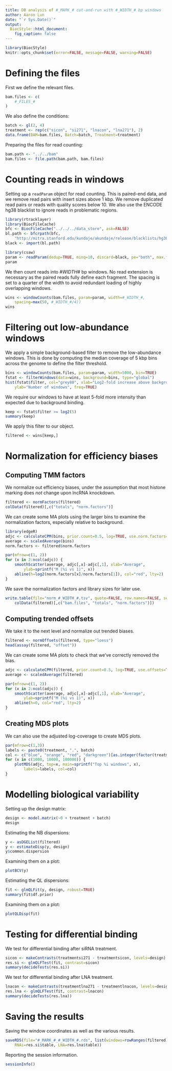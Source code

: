 ```yaml
---
title: DB analysis of #_MARK_# cut-and-run with #_WIDTH_# bp windows
author: Aaron Lun
date: "`r Sys.Date()`"
output:
  BiocStyle::html_document:
    fig_caption: false
---
```


```r
library(BiocStyle)
knitr::opts_chunk$set(error=FALSE, message=FALSE, warning=FALSE)
```

# Defining the files

First we define the relevant files.

```r
bam.files <- c(
    #_FILES_#
)
```

We also define the conditions:

```r
batch <- gl(2, 4)
treatment <- rep(c("sicon", "si271", "lnacon", "lna271"), 2)
data.frame(BAM=bam.files, Batch=batch, Treatment=treatment)
```

Preparing the files for read counting:

```r
bam.path <- "../../bam"
bam.files <- file.path(bam.path, bam.files)
```

# Counting reads in windows

Setting up a `readParam` object for read counting.
This is paired-end data, and we remove read pairs with insert sizes above 1 kbp.
We remove duplicated read pairs or reads with quality scores below 10.
We also use the ENCODE hg38 blacklist to ignore reads in problematic regions.

```r
library(rtracklayer)
library(BiocFileCache)
bfc <- BiocFileCache("../../../data_store", ask=FALSE)
bl.path <- bfcrpath(bfc, 
    "http://mitra.stanford.edu/kundaje/akundaje/release/blacklists/hg38-human/hg38.blacklist.bed.gz")
black <- import(bl.path)

library(csaw)
param <- readParam(dedup=TRUE, minq=10, discard=black, pe="both", max.frag=1000)
param
```

We then count reads into #_WIDTH_# bp windows. 
No read extension is necessary as the paired reads fully define each fragment.
The spacing is set to a quarter of the width to avoid redundant loading of highly overlapping windows.

```r
wins <- windowCounts(bam.files, param=param, width=#_WIDTH_#,
    spacing=max(50, #_WIDTH_#/4))
wins
```

# Filtering out low-abundance windows

We apply a simple background-based filter to remove the low-abundance windows.
This is done by computing the median coverage of 5 kbp bins across the genome to define the filter threshold.

```r
bins <- windowCounts(bam.files, param=param, width=5000, bin=TRUE)
fstat <- filterWindows(data=wins, background=bins, type="global")
hist(fstat$filter, col="grey80", xlab="Log2-fold increase above background",
    ylab="Number of windows", freq=TRUE)
```

We require our windows to have at least 5-fold more intensity than expected due to background binding.

```r
keep <- fstat$filter >= log2(5)
summary(keep)
```

We apply this filter to our object.

```r
filtered <- wins[keep,]
```

# Normalization for efficiency biases

## Computing TMM factors

We normalize out efficiency biases, under the assumption that most histone marking does _not_ change upon lncRNA knockdown.

```r
filtered <- normFactors(filtered)
colData(filtered)[,c("totals", "norm.factors")]
```

We can create some MA plots using the larger bins to examine the normalization factors, especially relative to background.

```r
library(edgeR)
adjc <- calculateCPM(bins, prior.count=0.5, log=TRUE, use.norm.factors=FALSE)
average <- scaledAverage(bins)
norm.factors <- filtered$norm.factors

par(mfrow=c(1, 2))
for (x in 2:ncol(adjc)) {
    smoothScatter(average, adjc[,x]-adjc[,1], xlab="Average", 
        ylab=sprintf("M (%i vs 1)", x))
    abline(h=log2(norm.factors[x]/norm.factors[1]), col="red", lty=2)        
}
```

We save the normalization factors and library sizes for later use.

```r
write.table(file="norm_#_WIDTH_#.tsv", quote=FALSE, row.names=FALSE, sep="\t",
    colData(filtered)[,c("bam.files", "totals", "norm.factors")])
```

## Computing trended offsets

We take it to the next level and normalize out trended biases.

```r
filtered <- normOffsets(filtered, type="loess")
head(assay(filtered, "offset"))
```

We can create some MA plots to check that we've correctly removed the bias.

```r
adjc <- calculateCPM(filtered, prior.count=0.5, log=TRUE, use.offsets=TRUE)
average <- scaledAverage(filtered)

par(mfrow=c(1, 2))
for (x in 2:ncol(adjc)) {
    smoothScatter(average, adjc[,x]-adjc[,1], xlab="Average", 
        ylab=sprintf("M (%i vs 1)", x))
    abline(h=0, col="red", lty=2)        
}
```

## Creating MDS plots

We can also use the adjusted log-coverage to create MDS plots.

```r
par(mfrow=c(1,3))
labels <- paste0(treatment, ".", batch) 
col <- c("blue", "orange", "red", "darkgreen")[as.integer(factor(treatment))]
for (x in c(1000, 10000, 100000)) {
    plotMDS(adjc, top=x, main=sprintf("Top %i windows", x),
        labels=labels, col=col)
}
```

# Modelling biological variability

Setting up the design matrix:

```r
design <- model.matrix(~0 + treatment + batch)
design
```

Estimating the NB dispersions:

```r
y <- asDGEList(filtered)
y <- estimateDisp(y, design)
y$common.dispersion
```

Examining them on a plot:

```r
plotBCV(y)
```

Estimating the QL dispersions:

```r
fit <- glmQLFit(y, design, robust=TRUE)
summary(fit$df.prior)
```

Examining them on a plot:

```r
plotQLDisp(fit)
```

# Testing for differential binding

We test for differential binding after siRNA treatment.

```r
sicon <- makeContrasts(treatmentsi271 - treatmentsicon, levels=design)
res.si <- glmQLFTest(fit, contrast=sicon)
summary(decideTests(res.si))
```

We test for differential binding after LNA treatment.

```r
lnacon <- makeContrasts(treatmentlna271 - treatmentlnacon, levels=design)
res.lna <- glmQLFTest(fit, contrast=lnacon)
summary(decideTests(res.lna))
```

# Saving the results

Saving the window coordinates as well as the various results.

```r
saveRDS(file="#_MARK_#_#_WIDTH_#.rds", list(windows=rowRanges(filtered), 
    RNAi=res.si$table, LNA=res.lna$table)) 
```

Reporting the session information.

```r
sessionInfo()
```
